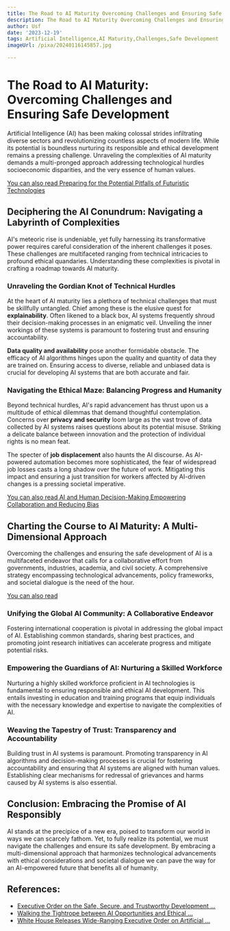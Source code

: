 ```yaml
---
title: The Road to AI Maturity Overcoming Challenges and Ensuring Safe Development
description: The Road to AI Maturity Overcoming Challenges and Ensuring Safe Development
author: Usf
date: '2023-12-19'
tags: Artificial Intelligence,AI Maturity,Challenges,Safe Development
imageUrl: /pixa/20240116145857.jpg

---
```

# The Road  to AI Maturity: Overcoming Challenges and Ensuring Safe Development

Artificial Intelligence (AI) has been making colossal strides infiltrating diverse sectors and revolutionizing countless aspects of modern life. While its potential is boundless nurturing its  responsible and  ethical  development  remains  a pressing challenge.  Unraveling  the complexities of AI maturity demands a multi-pronged approach addressing technological hurdles socioeconomic disparities, and the very essence of human values.

[You can also read Preparing for the Potential Pitfalls  of  Futuristic Technologies](Preparing%20for%20the%20Potential%20Pitfalls%20of%20Futuristic%20Technologies)


## Deciphering the AI Conundrum:  Navigating a Labyrinth  of Complexities

AI's meteoric rise  is undeniable, yet fully harnessing  its transformative power requires careful  consideration of the inherent challenges it  poses. These challenges are multifaceted ranging from technical intricacies to profound ethical quandaries. Understanding these complexities is pivotal in crafting a roadmap towards AI maturity.

### Unraveling the Gordian Knot of Technical Hurdles

At the heart of AI maturity lies a plethora of technical challenges that must be skillfully untangled. Chief among these  is the elusive  quest  for **explainability**. Often likened to a black box,  AI systems frequently shroud  their decision-making processes in an enigmatic veil. Unveiling the inner workings of these systems is paramount to fostering  trust and ensuring accountability.

**Data quality and availability** pose another formidable obstacle. The efficacy  of AI algorithms hinges upon the quality and quantity of data they are trained on. Ensuring access to diverse, reliable and unbiased data is crucial for developing AI systems that are both accurate and fair.

### Navigating the  Ethical Maze: Balancing Progress and Humanity

Beyond technical hurdles, AI's rapid advancement has thrust upon  us a multitude of ethical dilemmas that  demand thoughtful contemplation. Concerns over **privacy and security** loom large as the vast trove of data  collected  by AI systems raises questions  about its potential misuse. Striking a  delicate balance between innovation and the protection of individual rights is no  mean feat.

The specter of **job displacement** also haunts the AI discourse. As AI-powered automation  becomes more sophisticated, the  fear of widespread job losses casts a long shadow over the future of work. Mitigating this  impact and ensuring a just transition for workers  affected by AI-driven changes is a pressing societal imperative.

[You can also read AI and Human Decision-Making Empowering Collaboration and Reducing Bias](AI%20and%20Human%20Decision-Making%20Empowering%20Collaboration%20and%20Reducing%20Bias)


## Charting the  Course to AI Maturity: A Multi-Dimensional Approach

Overcoming the challenges and ensuring the  safe development of AI is a multifaceted endeavor that calls for  a collaborative effort from governments, industries, academia, and civil society.  A comprehensive strategy encompassing technological advancements, policy frameworks, and societal dialogue is the need of the hour.

[You can also read  ]()


### Unifying the Global AI Community: A Collaborative Endeavor

Fostering international cooperation is pivotal  in  addressing the global impact of AI. Establishing common standards, sharing best practices,  and  promoting joint research initiatives can accelerate progress  and mitigate  potential risks.

### Empowering the Guardians of  AI: Nurturing a Skilled  Workforce

Nurturing a highly skilled workforce proficient in AI technologies is fundamental to ensuring responsible and ethical AI development. This entails investing in education and training programs that equip individuals with the necessary knowledge and expertise to navigate the complexities of  AI.

### Weaving the Tapestry of Trust:  Transparency and Accountability

Building trust in AI systems is paramount. Promoting transparency in AI algorithms and decision-making processes is crucial for fostering  accountability and  ensuring that AI systems are aligned with human values. Establishing clear mechanisms for redressal of  grievances and harms caused by AI systems is also  essential.

## Conclusion: Embracing the  Promise of AI Responsibly

AI stands at the precipice of a new era, poised to transform our world in ways we can scarcely fathom. Yet, to fully realize its  potential,  we must navigate the challenges and ensure its safe development. By embracing  a multi-dimensional approach that harmonizes technological advancements  with  ethical considerations and societal  dialogue we can pave the way for an AI-empowered  future that benefits all of humanity.

## References:
- [Executive Order on the Safe, Secure, and Trustworthy Development ...](https://www.whitehouse.gov/briefing-room/presidential-actions/2023/10/30/executive-order-on-the-safe-secure-and-trustworthy-development-and-use-of-artificial-intelligence/)
- [Walking the Tightrope between AI Opportunities and Ethical ...](https://www.linkedin.com/pulse/walking-tightrope-between-ai-opportunities-ethical-antonio-grasso)
- [White House Releases Wide-Ranging Executive Order on Artificial ...](https://www.bhfs.com/insights/alerts-articles/2023/white-house-releases-wide-ranging-executive-order-on-artificial-intelligence)
